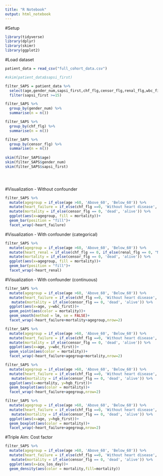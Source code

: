 ---
title: "R Notebook"
output: html_notebook
---

#Setup
```{r}
library(tidyverse)
library(dplyr)
library(skimr)
library(ggplot2)
```

#Load dataset
```{r}
patient_data = read_csv("full_cohort_data.csv")
```

```{r}
#skim(patient_data$sapsi_first)

filter_SAPS = patient_data %>% 
  select(age,gender_num,sapsi_first,chf_flg,censor_flg,renal_flg,wbc_first,hgb_first,icu_los_day,hospital_los_day) %>%
  filter(sapsi_first >=15) 

filter_SAPS %>%
  group_by(gender_num) %>% 
  summarise(n = n())

filter_SAPS %>%
  group_by(chf_flg) %>% 
  summarise(n = n())

filter_SAPS %>%
  group_by(censor_flg) %>% 
  summarise(n = n())
   
skim(filter_SAPS$age)
skim(filter_SAPS$gender_num)
skim(filter_SAPS$sapsi_first)


  
```
#Visualization - Without confounder

```{r}

filter_SAPS %>% 
  mutate(agegroup = if_else(age >60, 'Above_60', 'Below_60')) %>% 
  mutate(heart_failure = if_else(chf_flg ==0, 'Without heart disease', 'With heart disease')) %>% 
  mutate(mortality = if_else(censor_flg == 0, 'dead', 'alive')) %>% 
  ggplot(aes(x=agegroup, fill = mortality))+
  geom_bar(position = "fill")+
  facet_wrap(~heart_failure)


```




#Visualization - With confounder (categorical)
```{r}

filter_SAPS %>% 
  mutate(agegroup = if_else(age >60, 'Above_60', 'Below_60')) %>% 
  mutate(heart_renal = if_else(chf_flg == 0, if_else(renal_flg == 0, "No Heart & Renal Disease", "Only Renal Disease"),if_else(renal_flg == 0, "Only heart disease", "Both Renal & heart Disease") )) %>% 
  mutate(mortality = if_else(censor_flg == 0, 'dead', 'alive')) %>% 
  ggplot(aes(x=agegroup, fill = mortality))+
  geom_bar(position = "fill")+
  facet_wrap(~heart_renal)
```


#Visualization - With confounder (continuous)

```{r}
filter_SAPS %>% 
  mutate(agegroup = if_else(age >60, 'Above_60', 'Below_60')) %>% 
  mutate(heart_failure = if_else(chf_flg ==0, 'Without heart disease', 'With heart disease')) %>% 
   mutate(mortality = if_else(censor_flg == 0, 'dead', 'alive')) %>% 
  ggplot(aes(x=age, y=wbc_first))+
  geom_point(aes(color = mortality))+
  geom_smooth(method = lm, se = FALSE)+
  facet_wrap(~heart_failure+mortality+agegroup,nrow=2)
```


```{r}
filter_SAPS %>% 
  mutate(agegroup = if_else(age >60, 'Above_60', 'Below_60')) %>% 
  mutate(heart_failure = if_else(chf_flg ==0, 'Without heart disease', 'With heart disease')) %>% 
  mutate(mortality = if_else(censor_flg == 0, 'dead', 'alive')) %>% 
  ggplot(aes(x=age, y=wbc_first))+
  geom_violin(aes(color = mortality))+
  facet_wrap(~heart_failure+agegroup+mortality,nrow=2)
```

```{r}
filter_SAPS %>% 
  mutate(agegroup = if_else(age >60, 'Above_60', 'Below_60')) %>% 
  mutate(heart_failure = if_else(chf_flg ==0, 'Without heart disease', 'With heart disease')) %>% 
   mutate(mortality = if_else(censor_flg == 0, 'dead', 'alive')) %>% 
  ggplot(aes(x=mortality, y=hgb_first))+
  geom_boxplot(aes(color = mortality))+
  facet_wrap(~heart_failure+agegroup,nrow=2)
```

```{r}
filter_SAPS %>% 
  mutate(agegroup = if_else(age >60, 'Above_60', 'Below_60')) %>% 
  mutate(heart_failure = if_else(chf_flg ==0, 'Without heart disease', 'With heart disease')) %>% 
   mutate(mortality = if_else(censor_flg == 0, 'dead', 'alive')) %>% 
  ggplot(aes(x=age, y=hgb_first))+
  geom_boxplot(aes(color = mortality))+
  facet_wrap(~heart_failure+agegroup,nrow=2)
```


#Triple Aim: Cost factor

```{r}

filter_SAPS %>% 
  mutate(agegroup = if_else(age >60, 'Above_60', 'Below_60')) %>% 
  mutate(heart_failure = if_else(chf_flg ==0, 'Without heart disease', 'With heart disease')) %>% 
   mutate(mortality = if_else(censor_flg == 0, 'dead', 'alive')) %>% 
  ggplot(aes(x=icu_los_day))+
  geom_density(aes(color = mortality,fill=mortality))


```

